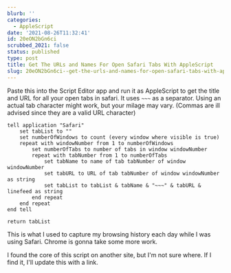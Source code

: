 ```yaml
---
blurb: ''
categories:
  - AppleScript
date: '2021-08-26T11:32:41'
id: 20eON2bGn6ci
scrubbed_2021: false
status: published
type: post
title: Get The URLs and Names For Open Safari Tabs With AppleScript
slug: 20eON2bGn6ci--get-the-urls-and-names-for-open-safari-tabs-with-applescript
---
```


Paste this into the Script Editor app and run it as AppleScript to get the title and URL for all your open tabs in safari. It uses `~~~` as a separator. Using an actual tab character might work, but your milage may vary. (Commas are ill advised since they are a valid URL character)


```applescript
tell application "Safari"	set tabList to ""	set numberOfWindows to count (every window where visible is true)	repeat with windowNumber from 1 to numberOfWindows		set numberOfTabs to number of tabs in window windowNumber		repeat with tabNumber from 1 to numberOfTabs			set tabName to name of tab tabNumber of window windowNumber			set tabURL to URL of tab tabNumber of window windowNumber as string			set tabList to tabList & tabName & "~~~" & tabURL & linefeed as string		end repeat	end repeatend tellreturn tabList```

This is what I used to capture my browsing history each day while I was using Safari. Chrome is gonna take some more work.

I found the core of this script on another site, but I'm not sure where. If I find it, I'll update this with a link.

